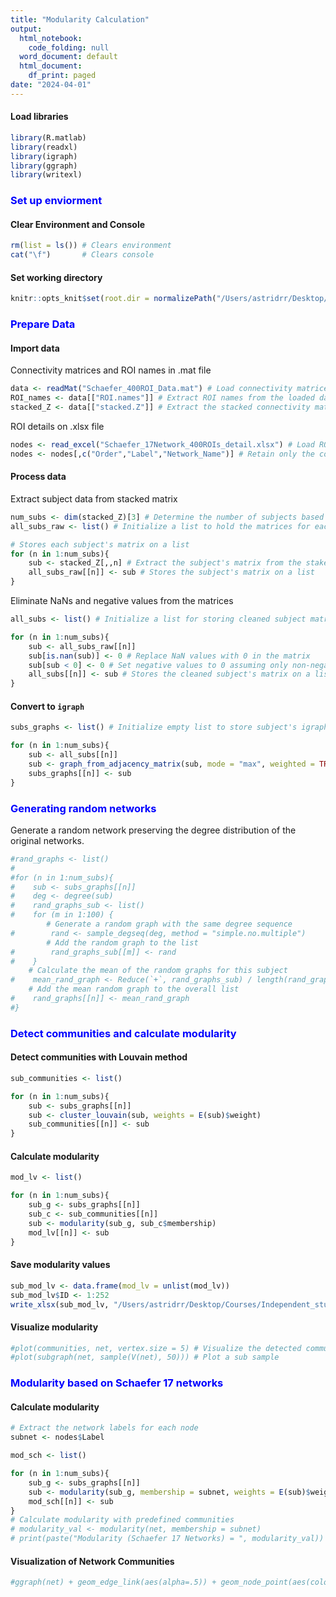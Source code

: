```yaml
---
title: "Modularity Calculation"
output:
  html_notebook:
    code_folding: null
  word_document: default
  html_document:
    df_print: paged
date: "2024-04-01"
---
```

#### Load libraries
```r
library(R.matlab)
library(readxl)
library(igraph)
library(ggraph)
library(writexl)
```

### <span style="color: blue;">Set up enviorment</span>

#### Clear Environment and Console
```r
rm(list = ls()) # Clears environment
cat("\f")       # Clears console
```

#### Set working directory
```r
knitr::opts_knit$set(root.dir = normalizePath("/Users/astridrr/Desktop/Courses/Independent_study/Code")) # This sets the working directory to your specified path.
```

### <span style="color: blue;">Prepare Data</span>

#### Import data
Connectivity matrices and ROI names in .mat file
```r
data <- readMat("Schaefer_400ROI_Data.mat") # Load connectivity matrices and ROI names from a .mat file
ROI_names <- data[["ROI.names"]] # Extract ROI names from the loaded data
stacked_Z <- data[["stacked.Z"]] # Extract the stacked connectivity matrices for all subjects
```
ROI details on .xlsx file
```r
nodes <- read_excel("Schaefer_17Network_400ROIs_detail.xlsx") # Load ROI details from an Excel file
nodes <- nodes[,c("Order","Label","Network_Name")] # Retain only the columns "Order", "Label", and "Network_Name" for analysis
```

#### Process data
Extract subject data from stacked matrix
```r
num_subs <- dim(stacked_Z)[3] # Determine the number of subjects based on the third dimension of the stacked matrix
all_subs_raw <- list() # Initialize a list to hold the matrices for each subject

# Stores each subject's matrix on a list
for (n in 1:num_subs){
    sub <- stacked_Z[,,n] # Extract the subject's matrix from the staked matrix
    all_subs_raw[[n]] <- sub # Stores the subject's matrix on a list
}
```
Eliminate NaNs and negative values from the matrices
```r
all_subs <- list() # Initialize a list for storing cleaned subject matrices

for (n in 1:num_subs){
    sub <- all_subs_raw[[n]]
    sub[is.nan(sub)] <- 0 # Replace NaN values with 0 in the matrix
    sub[sub < 0] <- 0 # Set negative values to 0 assuming only non-negative correlations are of interest.
    all_subs[[n]] <- sub # Stores the cleaned subject's matrix on a list
}
```

#### Convert to `igraph`
```r
subs_graphs <- list() # Initialize empty list to store subject's igraphs

for (n in 1:num_subs){
    sub <- all_subs[[n]]
    sub <- graph_from_adjacency_matrix(sub, mode = "max", weighted = TRUE)
    subs_graphs[[n]] <- sub
}
```

### <span style="color: blue;">Generating random networks</span>
Generate a random network preserving the degree distribution of the original networks.
```r
#rand_graphs <- list()
#
#for (n in 1:num_subs){
#    sub <- subs_graphs[[n]]
#    deg <- degree(sub)
#    rand_graphs_sub <- list()
#    for (m in 1:100) {
        # Generate a random graph with the same degree sequence
#        rand <- sample_degseq(deg, method = "simple.no.multiple")
        # Add the random graph to the list
#        rand_graphs_sub[[m]] <- rand
#    }
    # Calculate the mean of the random graphs for this subject
#    mean_rand_graph <- Reduce(`+`, rand_graphs_sub) / length(rand_graphs_sub)
    # Add the mean random graph to the overall list
#    rand_graphs[[n]] <- mean_rand_graph
#}
```

### <span style="color: blue;">Detect communities and calculate modularity</span>

#### Detect communities with Louvain method
```r
sub_communities <- list()

for (n in 1:num_subs){
    sub <- subs_graphs[[n]]
    sub <- cluster_louvain(sub, weights = E(sub)$weight)
    sub_communities[[n]] <- sub
}
```

#### Calculate modularity
```r
mod_lv <- list()

for (n in 1:num_subs){
    sub_g <- subs_graphs[[n]]
    sub_c <- sub_communities[[n]]
    sub <- modularity(sub_g, sub_c$membership)
    mod_lv[[n]] <- sub
}
```

#### Save modularity values
```r
sub_mod_lv <- data.frame(mod_lv = unlist(mod_lv))
sub_mod_lv$ID <- 1:252
write_xlsx(sub_mod_lv, "/Users/astridrr/Desktop/Courses/Independent_study/Code/sub_mod_lv.xlsx")
```

#### Visualize modularity
```r
#plot(communities, net, vertex.size = 5) # Visualize the detected communities within the network.
#plot(subgraph(net, sample(V(net), 50))) # Plot a sub sample
```

### <span style="color: blue;">Modularity based on Schaefer 17 networks</span>

#### Calculate modularity
```r
# Extract the network labels for each node
subnet <- nodes$Label

mod_sch <- list()

for (n in 1:num_subs){
    sub_g <- subs_graphs[[n]]
    sub <- modularity(sub_g, membership = subnet, weights = E(sub)$weight)
    mod_sch[[n]] <- sub
}
# Calculate modularity with predefined communities
# modularity_val <- modularity(net, membership = subnet)
# print(paste("Modularity (Schaefer 17 Networks) = ", modularity_val))
```

#### Visualization of Network Communities
```r
#ggraph(net) + geom_edge_link(aes(alpha=.5)) + geom_node_point(aes(color=factor(subnet))) + theme_graph()
```






